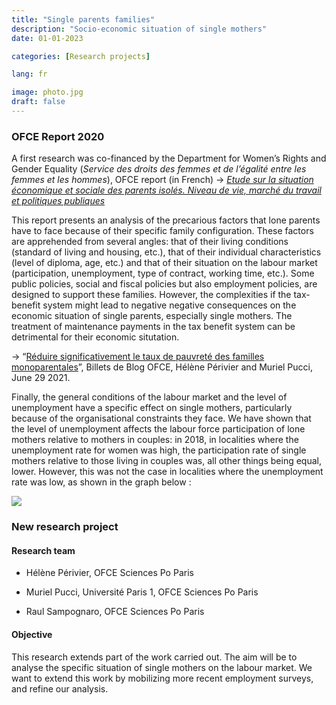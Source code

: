```yaml
---
title: "Single parents families"
description: "Socio-economic situation of single mothers"
date: 01-01-2023

categories: [Research projects] 

lang: fr

image: photo.jpg
draft: false 
---
```


### OFCE Report 2020

A first research was co-financed by the Department for Women's Rights and Gender Equality (*Service des droits des femmes et de l'égalité entre les femmes et les hommes*), OFCE report (in French) -\> [*Etude sur la situation économique et sociale des parents isolés. Niveau de vie, marché du travail et politiques publiques*](rapport_pi.pdf)

This report presents an analysis of the precarious factors that lone parents have to face because of their specific family configuration. These factors are apprehended from several angles: that of their living conditions (standard of living and housing, etc.), that of their individual characteristics (level of diploma, age, etc.) and that of their situation on the labour market (participation, unemployment, type of contract, working time, etc.). Some public policies, social and fiscal policies but also employment policies, are designed to support these families. However, the complexities if the tax-benefit system might lead to negative negative consequences on the economic situation of single parents, especially single mothers. The treatment of maintenance payments in the tax benefit system can be detrimental for their economic situtation.

-\> "[Réduire significativement le taux de pauvreté des familles monoparentales](https://www.ofce.sciences-po.fr/blog/reduire-significativement-le-taux-de-pauvrete-des-familles-monoparentales/)", Billets de Blog OFCE, Hélène Périvier and Muriel Pucci, June 29 2021.

Finally, the general conditions of the labour market and the level of unemployment have a specific effect on single mothers, particularly because of the organisational constraints they face. We have shown that the level of unemployment affects the labour force participation of lone mothers relative to mothers in couples: in 2018, in localities where the unemployment rate for women was high, the participation rate of single mothers relative to those living in couples was, all other things being equal, lower. However, this was not the case in localities where the unemployment rate was low, as shown in the graph below :

![](images/paste-E859D02C.png)

### New research project

#### Research team

-   Hélène Périvier, OFCE Sciences Po Paris

-   Muriel Pucci, Université Paris 1, OFCE Sciences Po Paris

-   Raul Sampognaro, OFCE Sciences Po Paris

#### Objective

This research extends part of the work carried out. The aim will be to analyse the specific situation of single mothers on the labour market. We want to extend this work by mobilizing more recent employment surveys, and refine our analysis.
